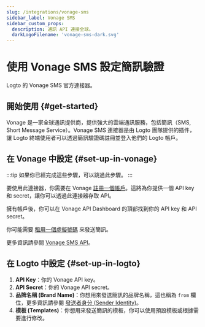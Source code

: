 ```yaml
---
slug: /integrations/vonage-sms
sidebar_label: Vonage SMS
sidebar_custom_props:
  description: 通訊 API 連接全球。
  darkLogoFilename: 'vonage-sms-dark.svg'
---
```



# 使用 Vonage SMS 設定簡訊驗證

Logto 的 Vonage SMS 官方連接器。

<GuideTip />

## 開始使用 \{#get-started}

Vonage 是一家全球通訊提供商，提供強大的雲端通訊服務，包括簡訊（SMS, Short Message Service）。Vonage SMS 連接器是由 Logto 團隊提供的插件，讓 Logto 終端使用者可以透過簡訊驗證碼註冊並登入他們的 Logto 帳戶。

## 在 Vonage 中設定 \{#set-up-in-vonage}

:::tip
如果你已經完成這些步驟，可以跳過此步驟。
:::

要使用此連接器，你需要在 Vonage [註冊一個帳戶](https://developer.vonage.com/en/account/guides/dashboard-management#create-and-configure-a-vonage-account)。這將為你提供一個 API key 和 secret，讓你可以透過此連接器存取 API。

擁有帳戶後，你可以在 Vonage API Dashboard 的頂部找到你的 API key 和 API secret。

你可能需要 [租用一個虛擬號碼](https://developer.vonage.com/en/numbers/guides/number-management#rent-a-virtual-number) 來發送簡訊。

更多資訊請參閱 [Vonage SMS API](https://developer.vonage.com/en/messaging/sms/overview)。

## 在 Logto 中設定 \{#set-up-in-logto}

1. **API Key**：你的 Vonage API key。
2. **API Secret**：你的 Vonage API secret。
3. **品牌名稱 (Brand Name)**：你想用來發送簡訊的品牌名稱，這也稱為 `from` 欄位，更多資訊請參閱 [發送者身分 (Sender Identity)](https://developer.vonage.com/en/messaging/sms/guides/custom-sender-id)。
4. **模板 (Templates)**：你想用來發送簡訊的模板，你可以使用預設模板或根據需要進行修改。
